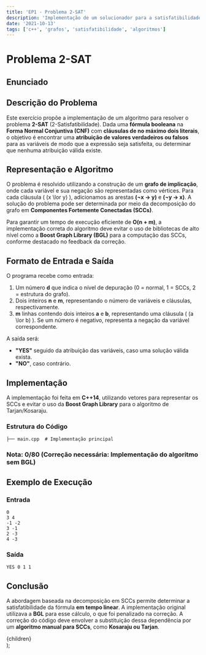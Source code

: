 ```yaml
---
title: 'EP1 - Problema 2-SAT'
description: 'Implementação de um solucionador para a satisfatibilidade booleana em CNF com cláusulas de até 2 literais.'
date: '2021-10-13'
tags: ['c++', 'grafos', 'satisfatibilidade', 'algoritmos']
---
```


# Problema 2-SAT

## Enunciado


<PdfViewer pdfPath="/ime/MAC0328-Graph Algorithms/EP1/enunciado.pdf"/>

## Descrição do Problema

Este exercício propõe a implementação de um algoritmo para resolver o problema **2-SAT** (2-Satisfatibilidade). Dada uma **fórmula booleana** na **Forma Normal Conjuntiva (CNF)** com **cláusulas de no máximo dois literais**, o objetivo é encontrar uma **atribuição de valores verdadeiros ou falsos** para as variáveis de modo que a expressão seja satisfeita, ou determinar que nenhuma atribuição válida existe.

## Representação e Algoritmo

O problema é resolvido utilizando a construção de um **grafo de implicação**, onde cada variável e sua negação são representadas como vértices. Para cada cláusula \( (x \lor y) \), adicionamos as arestas **(¬x → y)** e **(¬y → x)**. A solução do problema pode ser determinada por meio da decomposição do grafo em **Componentes Fortemente Conectadas (SCCs)**.

Para garantir um tempo de execução eficiente de **O(n + m)**, a implementação correta do algoritmo deve evitar o uso de bibliotecas de alto nível como a **Boost Graph Library (BGL)** para a computação das SCCs, conforme destacado no feedback da correção.

## Formato de Entrada e Saída

O programa recebe como entrada:

1. Um número **d** que indica o nível de depuração (0 = normal, 1 = SCCs, 2 = estrutura do grafo).
2. Dois inteiros **n** e **m**, representando o número de variáveis e cláusulas, respectivamente.
3. **m** linhas contendo dois inteiros **a** e **b**, representando uma cláusula \( (a \lor b) \). Se um número é negativo, representa a negação da variável correspondente.

A saída será:
- **"YES"** seguido da atribuição das variáveis, caso uma solução válida exista.
- **"NO"**, caso contrário.

## Implementação

A implementação foi feita em **C++14**, utilizando vetores para representar os SCCs e evitar o uso da **Boost Graph Library** para o algoritmo de Tarjan/Kosaraju.

### Estrutura do Código

```plaintext
├── main.cpp  # Implementação principal
```

### Nota: 0/80 (Correção necessária: Implementação do algoritmo sem BGL)


<CodeBrowser 
    rootDir="ime/MAC0328-Graph Algorithms/EP1" 
    defaultOpenFile="main.cpp" 
/>

## Exemplo de Execução

### Entrada
```plaintext
0
3 4
-1 -2
3 -1
2 -3
4 -3
```

### Saída
```plaintext
YES 0 1 1
```

## Conclusão

A abordagem baseada na decomposição em SCCs permite determinar a satisfatibilidade da fórmula **em tempo linear**. A implementação original utilizava a **BGL** para esse cálculo, o que foi penalizado na correção. A correção do código deve envolver a substituição dessa dependência por um **algoritmo manual para SCCs**, como **Kosaraju ou Tarjan**.

  <article className="prose prose-lg max-w-none">
    {children}
  </article>
);

